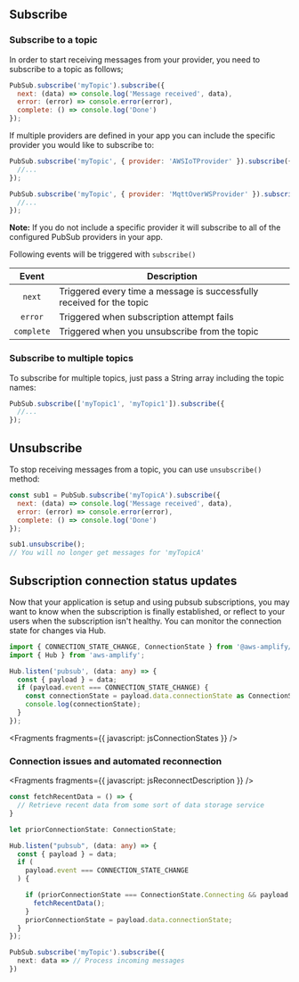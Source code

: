 ## Subscribe

### Subscribe to a topic

In order to start receiving messages from your provider, you need to subscribe to a topic as follows;

```javascript
PubSub.subscribe('myTopic').subscribe({
  next: (data) => console.log('Message received', data),
  error: (error) => console.error(error),
  complete: () => console.log('Done')
});
```

If multiple providers are defined in your app you can include the specific provider you would like to subscribe to:

```javascript
PubSub.subscribe('myTopic', { provider: 'AWSIoTProvider' }).subscribe({
  //...
});

PubSub.subscribe('myTopic', { provider: 'MqttOverWSProvider' }).subscribe({
  //...
});
```

<Callout>

**Note:** If you do not include a specific provider it will subscribe to all of the configured PubSub providers in your app.

</Callout>

Following events will be triggered with `subscribe()`

| Event | Description |
| :-: | --- |
| `next` | Triggered every time a message is successfully received for the topic |
| `error` | Triggered when subscription attempt fails |
| `complete` | Triggered when you unsubscribe from the topic |

### Subscribe to multiple topics

To subscribe for multiple topics, just pass a String array including the topic names:

```javascript
PubSub.subscribe(['myTopic1', 'myTopic1']).subscribe({
  //...
});
```

## Unsubscribe

To stop receiving messages from a topic, you can use `unsubscribe()` method:

```javascript
const sub1 = PubSub.subscribe('myTopicA').subscribe({
  next: (data) => console.log('Message received', data),
  error: (error) => console.error(error),
  complete: () => console.log('Done')
});

sub1.unsubscribe();
// You will no longer get messages for 'myTopicA'
```

## Subscription connection status updates

Now that your application is setup and using pubsub subscriptions, you may want to know when the subscription is finally established, or reflect to your users when the subscription isn't healthy. You can monitor the connection state for changes via Hub.

```typescript
import { CONNECTION_STATE_CHANGE, ConnectionState } from '@aws-amplify/pubsub';
import { Hub } from 'aws-amplify';

Hub.listen('pubsub', (data: any) => {
  const { payload } = data;
  if (payload.event === CONNECTION_STATE_CHANGE) {
    const connectionState = payload.data.connectionState as ConnectionState;
    console.log(connectionState);
  }
});
```


<Fragments fragments={{ javascript: jsConnectionStates }} />

### Connection issues and automated reconnection


<Fragments fragments={{ javascript: jsReconnectDescription }} />

```typescript
const fetchRecentData = () => {
  // Retrieve recent data from some sort of data storage service
}

let priorConnectionState: ConnectionState;

Hub.listen("pubsub", (data: any) => {
  const { payload } = data;
  if (
    payload.event === CONNECTION_STATE_CHANGE
  ) {

    if (priorConnectionState === ConnectionState.Connecting && payload.data.connectionState === ConnectionState.Connected) {
      fetchRecentData();
    }
    priorConnectionState = payload.data.connectionState;
  }
});

PubSub.subscribe('myTopic').subscribe({
  next: data => // Process incoming messages
})
```
